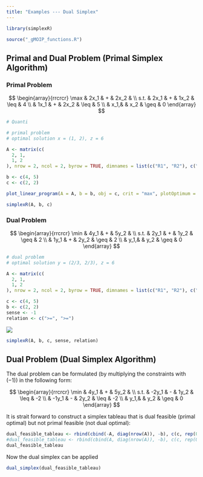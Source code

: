 ```yaml
---
title: "Examples --- Dual Simplex"
---
```


```r

library(simplexR)

```

```r

source("_gMOIP_functions.R")

```

## Primal and Dual Problem (Primal Simplex Algorithm)

### Primal Problem
$$
\begin{array}{rrcrcr}
\max  & 2x_1 & + & 2x_2 & \\
s.t.  & 2x_1 & + & 1x_2 & \leq & 4 \\
      & 1x_1 & + & 2x_2 & \leq & 5 \\
      &  x_1,&  &  x_2 & \geq & 0
\end{array}
$$

```r

# Quanti

# primal problem
# optimal solution x = (1, 2), z = 6

A <- matrix(c(
  2, 1,
  1, 2
), nrow = 2, ncol = 2, byrow = TRUE, dimnames = list(c("R1", "R2"), c("x1", "x2")))

b <- c(4, 5)
c <- c(2, 2)

plot_linear_program(A = A, b = b, obj = c, crit = "max", plotOptimum = TRUE, labels = "coord")

```


```r

simplexR(A, b, c)

```

### Dual Problem

$$
\begin{array}{rrcrcr}
\min  & 4y_1 & + & 5y_2 & \\
s.t.  & 2y_1 & + & 1y_2 & \geq & 2 \\
      & 1y_1 & + & 2y_2 & \geq & 2 \\
      &  y_1,&   &  y_2 & \geq & 0
\end{array}
$$

```r

# dual problem
# optimal solution y = (2/3, 2/3), z = 6

A <- matrix(c(
  2, 1,
  1, 2
), nrow = 2, ncol = 2, byrow = TRUE, dimnames = list(c("R1", "R2"), c("y1", "y2")))

c <- c(4, 5)
b <- c(2, 2)
sense <- -1
relation <- c(">=", ">=")

```

![](dual_example.png)

```r

simplexR(A, b, c, sense, relation)

```

## Dual Problem (Dual Simplex Algorithm)

The dual problem can be formulated (by multiplying the constraints with $(-1)$) in the following form:

$$
\begin{array}{rrcrcr}
\min  &  4y_1 & + & 5y_2 & \\
s.t.  & -2y_1 & - & 1y_2 & \leq & -2 \\
      & -1y_1 & - & 2y_2 & \leq & -2 \\
      &  y_1,&   &  y_2 & \geq & 0
\end{array}
$$

It is strait forward to construct a simplex tableau that is dual feasible (primal optimal) but not primal feasible (not dual optimal):

```r

dual_feasible_tableau <- rbind(cbind(-A, diag(nrow(A)), -b), c(c, rep(0, nrow(A)), 0))
#dual_feasible_tableau <- rbind(cbind(A, diag(nrow(A)), -b), c(c, rep(0, nrow(A)), 0))
dual_feasible_tableau

```


Now the dual simplex can be applied

```r

dual_simplex(dual_feasible_tableau)

```
